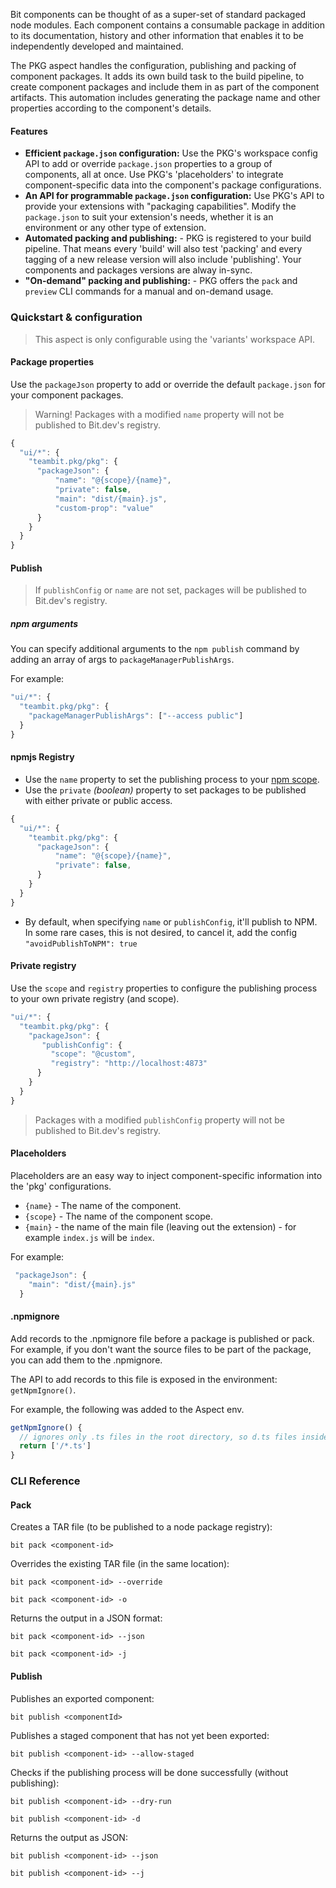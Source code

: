Bit components can be thought of as a super-set of standard packaged node modules.
Each component contains a consumable package in addition to its documentation, history and other information that enables it to be independently developed and maintained.

The PKG aspect handles the configuration, publishing and packing of component packages.
It adds its own build task to the build pipeline, to create component packages and include them in as part of the component artifacts.
This automation includes generating the package name and other properties according to the component's details.

#### Features

- **Efficient `package.json` configuration:** Use the PKG's workspace config API to add or override `package.json` properties to a group of components, all at once.
  Use PKG's 'placeholders' to integrate component-specific data into the component's package configurations.
- **An API for programmable `package.json` configuration:** Use PKG's API to provide your extensions with "packaging capabilities". Modify the `package.json` to suit your extension's needs, whether it is an environment or any other type of extension.
- **Automated packing and publishing:** - PKG is registered to your build pipeline. That means every 'build' will also test 'packing' and every tagging of a new release version will also include 'publishing'. Your components and packages versions are alway in-sync.
- **"On-demand" packing and publishing:** - PKG offers the `pack` and `preview` CLI commands for a manual and on-demand usage.

### Quickstart & configuration

> This aspect is only configurable using the 'variants' workspace API.

#### Package properties

Use the `packageJson` property to add or override the default `package.json` for your component packages.

> Warning! Packages with a modified `name` property will not be published to Bit.dev's registry.

```js
{
  "ui/*": {
    "teambit.pkg/pkg": {
      "packageJson": {
          "name": "@{scope}/{name}",
          "private": false,
          "main": "dist/{main}.js",
          "custom-prop": "value"
      }
    }
  }
}
```

#### Publish

> If `publishConfig` or `name` are not set, packages will be published to Bit.dev's registry.

##### npm arguments

You can specify additional arguments to the `npm publish` command by adding an array of args to `packageManagerPublishArgs`.

For example:

```js
"ui/*": {
  "teambit.pkg/pkg": {
    "packageManagerPublishArgs": ["--access public"]
  }
}
```

#### npmjs Registry

- Use the `name` property to set the publishing process to your [npm scope](https://docs.npmjs.com/cli/v6/using-npm/scope).
- Use the `private` _(boolean)_ property to set packages to be published with either private or public access.

```js
{
  "ui/*": {
    "teambit.pkg/pkg": {
      "packageJson": {
          "name": "@{scope}/{name}",
          "private": false,
      }
    }
  }
}
```

- By default, when specifying `name` or `publishConfig`, it'll publish to NPM. In some rare cases, this is not desired, to cancel it, add the config `"avoidPublishToNPM": true`

#### Private registry

Use the `scope` and `registry` properties to configure the publishing process to your own private registry (and scope).

```js
"ui/*": {
  "teambit.pkg/pkg": {
    "packageJson": {
       "publishConfig": {
         "scope": "@custom",
         "registry": "http://localhost:4873"
      }
    }
  }
}
```

> Packages with a modified `publishConfig` property will not be published to Bit.dev's registry.

#### Placeholders

Placeholders are an easy way to inject component-specific information into the 'pkg' configurations.

- `{name}` - The name of the component.
- `{scope}` - The name of the component scope.
- `{main}` - the name of the main file (leaving out the extension) - for example `index.js` will be `index`.

For example:

```js
 "packageJson": {
    "main": "dist/{main}.js"
  }
```

#### .npmignore

Add records to the .npmignore file before a package is published or pack.
For example, if you don't want the source files to be part of the package, you can add them to the .npmignore.

The API to add records to this file is exposed in the environment: `getNpmIgnore()`.

For example, the following was added to the Aspect env.

```js
getNpmIgnore() {
  // ignores only .ts files in the root directory, so d.ts files inside dists are unaffected.
  return ['/*.ts']
}
```

### CLI Reference

#### Pack

Creates a TAR file (to be published to a node package registry):

```shell
bit pack <component-id>
```

Overrides the existing TAR file (in the same location):

```shell
bit pack <component-id> --override

bit pack <component-id> -o
```

Returns the output in a JSON format:

```shell
bit pack <component-id> --json

bit pack <component-id> -j
```

#### Publish

Publishes an exported component:

```shell
bit publish <componentId>
```

Publishes a staged component that has not yet been exported:

```shell
bit publish <component-id> --allow-staged
```

Checks if the publishing process will be done successfully (without publishing):

```shell
bit publish <component-id> --dry-run

bit publish <component-id> -d
```

Returns the output as JSON:

```shell
bit publish <component-id> --json

bit publish <component-id> --j
```
